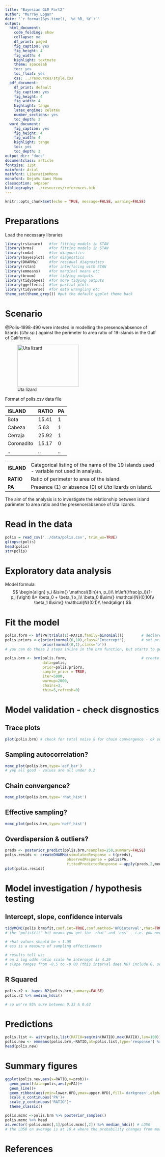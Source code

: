 ```yaml
---
title: "Bayesian GLM Part2"
author: "Murray Logan"
date: "`r format(Sys.time(), '%d %B, %Y')`"
output:
  html_document:
    code_folding: show
    collapse: no
    df_print: paged
    fig_caption: yes
    fig_height: 4
    fig_width: 4
    highlight: textmate
    theme: spacelab
    toc: yes
    toc_float: yes
    css: ../resources/style.css
  pdf_document:
    df_print: default
    fig_caption: yes
    fig_height: 4
    fig_width: 4
    highlight: tango
    latex_engine: xelatex
    number_sections: yes
    toc_depth: 2
  word_document:
    fig_caption: yes
    fig_height: 4
    fig_width: 4
    highlight: tango
    toc: yes
    toc_depth: 2
output_dir: "docs"
documentclass: article
fontsize: 12pt
mainfont: Arial
mathfont: LiberationMono
monofont: DejaVu Sans Mono
classoption: a4paper
bibliography: ../resources/references.bib
---
```


```r
knitr::opts_chunk$set(echo = TRUE, message=FALSE, warning=FALSE)
```

# Preparations

Load the necessary libraries

```r
library(rstanarm)   #for fitting models in STAN
library(brms)       #for fitting models in STAN
library(coda)       #for diagnostics
library(bayesplot)  #for diagnostics
library(DHARMa)     #for residual diagnostics
library(rstan)      #for interfacing with STAN
library(emmeans)    #for marginal means etc
library(broom)      #for tidying outputs
library(tidybayes)  #for more tidying outputs
library(ggeffects)  #for partial plots
library(tidyverse)  #for data wrangling etc
theme_set(theme_grey()) #put the default ggplot theme back
```

# Scenario

@Polis-1998-490 were intested in modelling the presence/absence of lizards (<i>Uta sp.</i>) against the perimeter to area ratio of 19 islands in the Gulf of California.

![Uta lizard](../resources/uta.jpg){width="200" height="137"}

Format of polis.csv data file

ISLAND       RATIO   PA
------------ ------- ----
Bota         15.41   1
Cabeza       5.63    1
Cerraja      25.92   1
Coronadito   15.17   0
..           ..      ..

------------ -----------------------------------------------------------------------------------------
**ISLAND**   Categorical listing of the name of the 19 islands used - variable not used in analysis.
**RATIO**    Ratio of perimeter to area of the island.
**PA**       Presence (1) or absence (0) of *Uta* lizards on island.
------------ -----------------------------------------------------------------------------------------




The aim of the analysis is to investigate the relationship between island parimeter to area ratio and the presence/absence of Uta lizards.

# Read in the data

```r
polis = read_csv('../data/polis.csv', trim_ws=TRUE)
glimpse(polis)
head(polis)
str(polis)
```

# Exploratory data analysis

Model formula:
$$
\begin{align}
y_i &\sim{} \mathcal{Bin}(n, p_i)\\
ln\left(\frac{p_i}{1-p_i}\right) &= \beta_0 + \beta_1 x_i\\
\beta_0 &\sim{} \mathcal{N}(0,10)\\
\beta_1 &\sim{} \mathcal{N}(0,1)\\
\end{align}
$$

# Fit the model
```r
polis.form <- bf(PA|trials(1)~RATIO,family=binomial())        # declare binomial distribution 
polis.priors <-c(prior(normal(0,10),class='Intercept'),       # set priors
                 prior(normal(0,1),class='b'))                
# you can do these 2 steps inline in the brm function, but starts to get a bit messy

polis.brm <- brm(polis.form,                                  # create model
                 data=polis,
                 prior=polis.priors,
                 sample_prior = TRUE,
                 iter=5000,
                 warmup=2000,
                 chains=3,
                 thin=5,refresh=0)
```

# Model validation - check disgnostics

## Trace plots
```r
plot(polis.brm) # check for total noise & for chain convergence - ok so the chains are well mixed and the chains converged on a stable posterior
```
## Sampling autocorrelation?
```r
mcmc_plot(polis.brm,type='acf_bar')
# yep all good - values are all under 0.2
```
## Chain convergence?
```r
mcmc_plot(polis.brm,type='rhat_hist')
```
## Effective sampling?
```r
mcmc_plot(polis.brm,type='neff_hist')
```
## Overdispersion & outliers?
```r
preds <- posterior_predict(polis.brm,nsamples=250,summary=FALSE)
polis.resids <- createDHARMa(simulatedResponse = t(preds),
                            observedResponse = polis$PA,
                            fittedPredictedResponse = apply(preds,2,median))
plot(polis.resids)
```

# Model investigation / hypothesis testing

## Intercept, slope, confidence intervals
```r
tidyMCMC(polis.brm$fit,conf.int=TRUE,conf.method='HPDinterval',rhat=TRUE,ess=TRUE)
# the 'polis$fit' bit means you get the 'rhat' and 'ess' - i.e. you need to include the fitted values that the model stored otherwise you won't get rhat & ess

# rhat values should be < 1.05 
# ess is a measure of sampling effectiveness

# results tell us:
# on a log odds ratio scale he intercept is 4.29
# slope ranges from -0.5 to -0.08 (this interval does NOT include 0, so yes there is a significant relationship) - just remember the numbers are on a log odds scale so need to transform back 
```
## R Squared
```r
polis.r2 <- bayes_R2(polis.brm,summary=FALSE)
polis.r2 %>% median_hdci()

# so we're 95% sure between 0.33 & 0.62
```

# Predictions
```r
polis.list <- with(polis,list(RATIO=seq(min(RATIO),max(RATIO),len=100)))
polis.new <- emmeans(polis.brm,~RATIO,at=polis.list,type='response') %>% as.data.frame
head(polis.new)
```
# Summary figures
```r
ggplot(polis.new,aes(x=RATIO,y=prob))+
  geom_point(data=polis,aes(y=PA))+
  geom_line()+
  geom_ribbon(aes(ymin=lower.HPD,ymax=upper.HPD),fill='darkgreen',alpha=0.3)+
  scale_x_continuous('PA')+
  scale_y_continuous('RATIO')+
  theme_classic()
```




```r
polis.mcmc <-polis.brm %>% posterior_samples()
polis.mcmc %>% head
as.vector(-polis.mcmc[,1]/polis.mcmc[,2]) %>% median_hdci() # LD50
# the LD50 on average is at 16.4 where the probability changes from more likely present to more likely absent and we're 95% confident that's between 10.4 & 22.4
```

# References
